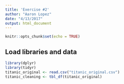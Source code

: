 ```yaml
---
title: 'Exercise #2'
author: "Aaron Lopez"
date: "4/13/2017"
output: html_document
---
```


```r
knitr::opts_chunk$set(echo = TRUE)
```

## Load libraries and data
```r
library(dplyr)
library(tidyr)
titanic_original <- read.csv("titanic_original.csv")
titanic_cleaning <- tbl_df(titanic_original)

```

